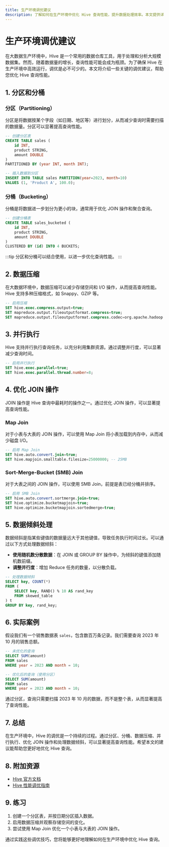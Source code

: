 ```yaml
---
title: 生产环境调优建议
description: 了解如何在生产环境中优化 Hive 查询性能，提升数据处理效率。本文提供详细的调优建议和实际案例，适合初学者学习。
---
```


# 生产环境调优建议

在大数据生产环境中，Hive 是一个常用的数据仓库工具，用于处理和分析大规模数据集。然而，随着数据量的增长，查询性能可能会成为瓶颈。为了确保 Hive 在生产环境中高效运行，调优是必不可少的。本文将介绍一些关键的调优建议，帮助您优化 Hive 查询性能。

## 1. 分区和分桶

### 分区（Partitioning）
分区是将数据按某个字段（如日期、地区等）进行划分，从而减少查询时需要扫描的数据量。分区可以显著提高查询性能。

```sql
-- 创建分区表
CREATE TABLE sales (
    id INT,
    product STRING,
    amount DOUBLE
)
PARTITIONED BY (year INT, month INT);

-- 插入数据到分区
INSERT INTO TABLE sales PARTITION(year=2023, month=10)
VALUES (1, 'Product A', 100.0);
```

### 分桶（Bucketing）
分桶是将数据进一步划分为更小的块，通常用于优化 JOIN 操作和聚合查询。

```sql
-- 创建分桶表
CREATE TABLE sales_bucketed (
    id INT,
    product STRING,
    amount DOUBLE
)
CLUSTERED BY (id) INTO 4 BUCKETS;
```

:::tip
分区和分桶可以结合使用，以进一步优化查询性能。
:::

## 2. 数据压缩

在大数据环境中，数据压缩可以减少存储空间和 I/O 操作，从而提高查询性能。Hive 支持多种压缩格式，如 Snappy、GZIP 等。

```sql
-- 启用压缩
SET hive.exec.compress.output=true;
SET mapreduce.output.fileoutputformat.compress=true;
SET mapreduce.output.fileoutputformat.compress.codec=org.apache.hadoop.io.compress.SnappyCodec;
```

## 3. 并行执行

Hive 支持并行执行查询任务，以充分利用集群资源。通过调整并行度，可以显著减少查询时间。

```sql
-- 启用并行执行
SET hive.exec.parallel=true;
SET hive.exec.parallel.thread.number=8;
```

## 4. 优化 JOIN 操作

JOIN 操作是 Hive 查询中最耗时的操作之一。通过优化 JOIN 操作，可以显著提高查询性能。

### Map Join
对于小表与大表的 JOIN 操作，可以使用 Map Join 将小表加载到内存中，从而减少磁盘 I/O。

```sql
-- 启用 Map Join
SET hive.auto.convert.join=true;
SET hive.mapjoin.smalltable.filesize=25000000; -- 25MB
```

### Sort-Merge-Bucket (SMB) Join
对于大表之间的 JOIN 操作，可以使用 SMB Join，前提是表已经分桶并排序。

```sql
-- 启用 SMB Join
SET hive.auto.convert.sortmerge.join=true;
SET hive.optimize.bucketmapjoin=true;
SET hive.optimize.bucketmapjoin.sortedmerge=true;
```

## 5. 数据倾斜处理

数据倾斜是指某些键值的数据量远大于其他键值，导致任务执行时间过长。可以通过以下方式处理数据倾斜：

- **使用随机数分散数据**：在 JOIN 或 GROUP BY 操作中，为倾斜的键值添加随机数前缀。
- **调整并行度**：增加 Reduce 任务的数量，以分散负载。

```sql
-- 处理数据倾斜
SELECT key, COUNT(*)
FROM (
    SELECT key, RAND() % 10 AS rand_key
    FROM skewed_table
) t
GROUP BY key, rand_key;
```

## 6. 实际案例

假设我们有一个销售数据表 `sales`，包含数百万条记录。我们需要查询 2023 年 10 月的销售总额。

```sql
-- 未优化的查询
SELECT SUM(amount)
FROM sales
WHERE year = 2023 AND month = 10;

-- 优化后的查询（使用分区）
SELECT SUM(amount)
FROM sales
WHERE year = 2023 AND month = 10;
```

通过分区，查询只需要扫描 2023 年 10 月的数据，而不是整个表，从而显著提高了查询性能。

## 7. 总结

在生产环境中，Hive 的调优是一个持续的过程。通过分区、分桶、数据压缩、并行执行、优化 JOIN 操作和处理数据倾斜，可以显著提高查询性能。希望本文的建议能帮助您更好地优化 Hive 查询。

## 8. 附加资源

- [Hive 官方文档](https://cwiki.apache.org/confluence/display/Hive/Home)
- [Hive 性能调优指南](https://cwiki.apache.org/confluence/display/Hive/Performance+Optimization)

## 9. 练习

1. 创建一个分区表，并按日期分区插入数据。
2. 启用数据压缩并观察存储空间的变化。
3. 尝试使用 Map Join 优化一个小表与大表的 JOIN 操作。

通过实践这些调优技巧，您将能够更好地理解如何在生产环境中优化 Hive 查询。